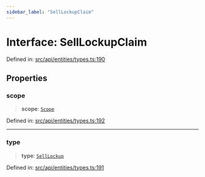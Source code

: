 ```yaml
---
sidebar_label: "SellLockupClaim"
---
```


# Interface: SellLockupClaim

Defined in: [src/api/entities/types.ts:190](https://github.com/PolymeshAssociation/polymesh-sdk/blob/bee6a2fe7a8ce5db42a6982e793782182cde2153/src/api/entities/types.ts#L190)

## Properties

### scope

> **scope**: [`Scope`](Scope.mdx)

Defined in: [src/api/entities/types.ts:192](https://github.com/PolymeshAssociation/polymesh-sdk/blob/bee6a2fe7a8ce5db42a6982e793782182cde2153/src/api/entities/types.ts#L192)

***

### type

> **type**: [`SellLockup`](../enumerations/ClaimType.mdx#selllockup)

Defined in: [src/api/entities/types.ts:191](https://github.com/PolymeshAssociation/polymesh-sdk/blob/bee6a2fe7a8ce5db42a6982e793782182cde2153/src/api/entities/types.ts#L191)

